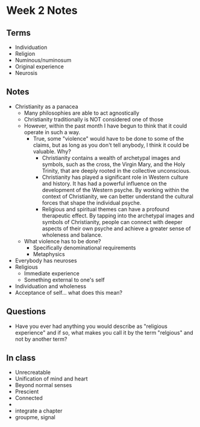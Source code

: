 # Week 2 Notes

## Terms
- Individuation
- Religion
- Numinous/numinosum
- Original experience
- Neurosis

## Notes
- Christianity as a panacea 
    - Many philosophies are able to act agnostically
    - Christianity traditionally is NOT considered one of those
    - However, within the past month I have begun to think that it could operate in such a way. 
        - True, some "violence" would have to be done to some of the claims, but as long as you don't tell anybody, I think it could be valuable. Why?
            - Christianity contains a wealth of archetypal images and symbols, such as the cross, the Virgin Mary, and the Holy Trinity, that are deeply rooted in the collective unconscious. 
            - Christianity has played a significant role in Western culture and history. It has had a powerful influence on the development of the Western psyche. By working within the context of Christianity, we can better understand the cultural forces that shape the individual psyche.
            - Religious and spiritual themes can have a profound therapeutic effect. By tapping into the archetypal images and symbols of Christianity, people can connect with deeper aspects of their own psyche and achieve a greater sense of wholeness and balance.
    - What violence has to be done?
        - Specifically denominational requirements
        - Metaphysics
- Everybody has neuroses
- Religious
    - Immediate experience
    - Something external to one's self
- Individuation and wholeness
- Acceptance of self... what does this mean?

## Questions
- Have you ever had anything you would describe as "religious experience" and if so, what makes you call it by the term "relgious" and not by another term?


## In class
- Unrecreatable
- Unification of mind and heart
- Beyond normal senses
- Prescient 
- Connected
- 
- integrate a chapter
- groupme, signal